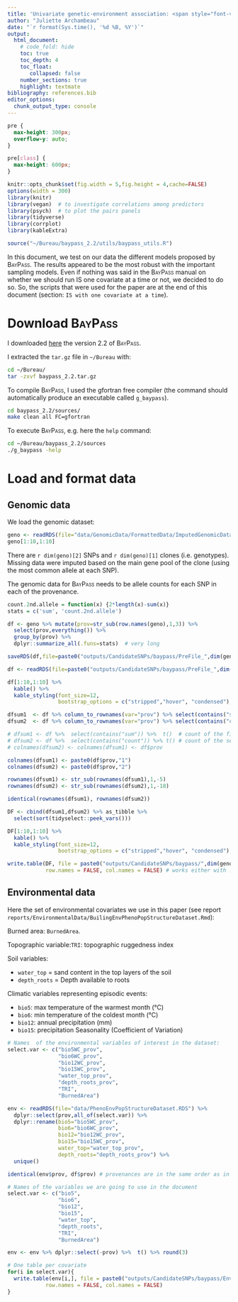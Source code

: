 ```yaml
---
title: 'Univariate genetic-environment association: <span style="font-variant:small-caps;">BayPass</span>'
author: "Juliette Archambeau"
date: "`r format(Sys.time(), '%d %B, %Y')`"
output: 
  html_document:
    # code_fold: hide
    toc: true
    toc_depth: 4
    toc_float:
       collapsed: false
    number_sections: true
    highlight: textmate
bibliography: references.bib 
editor_options: 
  chunk_output_type: console
---
```


<style>
pre {
  overflow-x: auto;
}
pre code {
  word-wrap: normal;
  white-space: pre;
}
</style>

<style type="text/css">
div.main-container {
  max-width: 2000px;
  margin-left: auto;
  margin-right: auto;
}
</style>


```css
pre {
  max-height: 300px;
  overflow-y: auto;
}

pre[class] {
  max-height: 600px;
}
```


```r
knitr::opts_chunk$set(fig.width = 5,fig.height = 4,cache=FALSE)
options(width = 300)
library(knitr)
library(vegan)  # to investigate correlations among predictors
library(psych)  # to plot the pairs panels
library(tidyverse)
library(corrplot)
library(kableExtra)
```

```r
source("~/Bureau/baypass_2.2/utils/baypass_utils.R")
```

In this document, we test on our data the different models proposed by <span style="font-variant:small-caps;">BayPass</span>. The results appeared to be the most robust with the important sampling models. Even if nothing was said in the <span style="font-variant:small-caps;">BayPass</span> manual on whether we should run IS one covariate at a time or not, we decided to do so. So, the scripts that were used for the paper are at the end of this document (section: `IS with one covariate at a time`).

# Download <span style="font-variant:small-caps;">BayPass</span>

I downloaded [here](http://www1.montpellier.inra.fr/CBGP/software/baypass/download.html) the version 2.2 of <span style="font-variant:small-caps;">BayPass</span>.

I extracted the `tar.gz` file in `~/Bureau` with:

```bash
cd ~/Bureau/
tar -zxvf baypass_2.2.tar.gz
```

To compile <span style="font-variant:small-caps;">BayPass</span>, I used the gfortran free compiler (the command should automatically produce an executable called `g_baypass`).

```bash
cd baypass_2.2/sources/
make clean all FC=gfortran
```

To execute <span style="font-variant:small-caps;">BayPass</span>, e.g. here the `help` command:

```bash
cd ~/Bureau/baypass_2.2/sources
./g_baypass -help
```


# Load and format data
 
## Genomic data

We load the genomic dataset: 

```r
geno <- readRDS(file="data/GenomicData/FormattedData/ImputedGenomicData_457clones_9833snps.rds") %>% t() %>% as.data.frame()
geno[1:10,1:10]
```

There are `r dim(geno)[2]` SNPs and `r dim(geno)[1]` clones (i.e. genotypes). Missing data were imputed based on the main gene pool of the clone (using the most common allele at each SNP).

The genomic data for <span style="font-variant:small-caps;">BayPass</span> needs to be allele counts for each SNP in each of the provenance. 

```r
count.2nd.allele = function(x) {2*length(x)-sum(x)}
stats = c('sum', 'count.2nd.allele')

df <- geno %>% mutate(prov=str_sub(row.names(geno),1,3)) %>% 
  select(prov,everything()) %>% 
  group_by(prov) %>% 
  dplyr::summarize_all(.funs=stats)  # very long

saveRDS(df,file=paste0("outputs/CandidateSNPs/baypass/PreFile_",dim(geno)[2],"snps",dim(geno)[1],"clones_ImpNABayPass.rds"))
```

```r
df <- readRDS(file=paste0("outputs/CandidateSNPs/baypass/PreFile_",dim(geno)[2],"snps",dim(geno)[1],"clones_ImpNABayPass.rds"))

df[1:10,1:10] %>% 
  kable() %>%  
  kable_styling(font_size=12,
                bootstrap_options = c("stripped","hover", "condensed"), full_width = F)

dfsum1  <- df %>% column_to_rownames(var="prov") %>% select(contains("sum")) %>%  t()   # count of the first allele
dfsum2  <- df %>% column_to_rownames(var="prov") %>% select(contains("count")) %>%  t() # count of the second allele

# dfsum1 <- df %>%  select(contains("sum")) %>%  t()  # count of the first allele
# dfsum2 <- df %>%  select(contains("count")) %>% t() # count of the second allele
# colnames(dfsum2) <- colnames(dfsum1) <- df$prov

colnames(dfsum1) <- paste0(df$prov,"1")
colnames(dfsum2) <- paste0(df$prov,"2")

rownames(dfsum1) <- str_sub(rownames(dfsum1),1,-5)
rownames(dfsum2) <- str_sub(rownames(dfsum2),1,-18)

identical(rownames(dfsum1), rownames(dfsum2)) 

DF <- cbind(dfsum1,dfsum2) %>% as_tibble %>% 
  select(sort(tidyselect::peek_vars()))

DF[1:10,1:10] %>% 
  kable() %>%  
  kable_styling(font_size=12,
                bootstrap_options = c("stripped","hover", "condensed"), full_width = F)
```

```r
write.table(DF, file = paste0("outputs/CandidateSNPs/baypass/",dim(geno)[2],"snps",dim(geno)[1],"clones_ImpNABayPass.rds"), sep = " ",
            row.names = FALSE, col.names = FALSE) # works either with .txt or no extension
```

## Environmental data

Here the set of environmental covariates we use in this paper (see report `reports/EnvironmentalData/BuilingEnvPhenoPopStructureDataset.Rmd`):

Burned area: `BurnedArea`.

Topographic variable:`TRI`: topographic ruggedness index

Soil variables:

  - `water_top` = sand content in the top layers of the soil
  - `depth_roots` = Depth available to roots

Climatic variables representing episodic events:

  - `bio5`: max temperature of the warmest month (°C)
  - `bio6`: min temperature of the coldest month (°C)
  - `bio12`: annual precipitation (mm)
  - `bio15`: precipitation Seasonality (Coefficient of Variation)

```r
# Names  of the environmental variables of interest in the dataset:
select.var <- c("bio5WC_prov",
                "bio6WC_prov",
                "bio12WC_prov",
                "bio15WC_prov",
                "water_top_prov",
                "depth_roots_prov",
                "TRI",
                "BurnedArea")
```


```r
env <- readRDS(file="data/PhenoEnvPopStructureDataset.RDS") %>% 
  dplyr::select(prov,all_of(select.var)) %>% 
  dplyr::rename(bio5="bio5WC_prov",
                bio6="bio6WC_prov",
                bio12="bio12WC_prov",
                bio15="bio15WC_prov",
                water_top="water_top_prov",
                depth_roots="depth_roots_prov") %>% 
  unique()

identical(env$prov, df$prov) # provenances are in the same order as in the genomic data

# Names of the variables we are going to use in the document
select.var <- c("bio5",
                "bio6",
                "bio12",
                "bio15",
                "water_top",
                "depth_roots",
                "TRI",
                "BurnedArea")

env <- env %>% dplyr::select(-prov) %>%  t() %>% round(3)

# One table per covariate
for(i in select.var){
  write.table(env[i,], file = paste0("outputs/CandidateSNPs/baypass/EnvironmentalVariables/",i), sep = " ",
            row.names = FALSE, col.names = FALSE)
}
```
